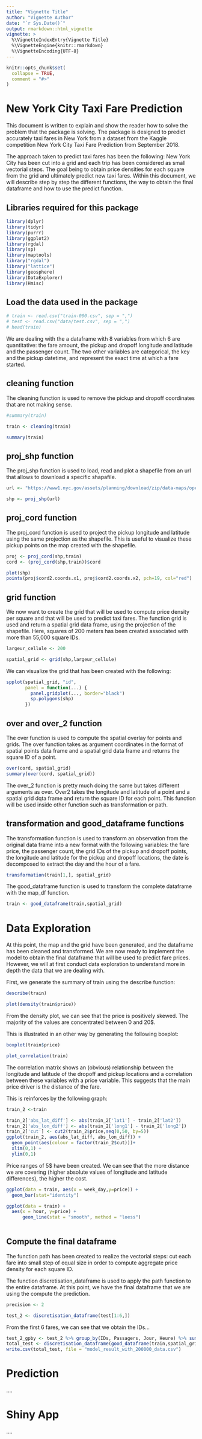 ```yaml
---
title: "Vignette Title"
author: "Vignette Author"
date: "`r Sys.Date()`"
output: rmarkdown::html_vignette
vignette: >
  %\VignetteIndexEntry{Vignette Title}
  %\VignetteEngine{knitr::rmarkdown}
  %\VignetteEncoding{UTF-8}
---
```


```r
knitr::opts_chunk$set(
  collapse = TRUE,
  comment = "#>"
)
```
# New York City Taxi Fare Prediction

This document is written to explain and show the reader how to solve the problem that the package is solving. The package is designed to predict accurately taxi fares in New York from a dataset from the Kaggle competition New York City Taxi Fare Prediction from September 2018.

The approach taken to predict taxi fares has been the following: New York City has been cut into a grid and each trip has been considered as small vectorial steps. The goal being to obtain price densities for each square from the grid and ultimately predict new taxi fares. 
Within this document, we will describe step by step the different functions, the way to obtain the final dataframe and how to use the predict function.

## Libraries required for this package




```r
library(dplyr)
library(tidyr)
library(purrr)
library(ggplot2)
library(rgdal)
library(sp)
library(maptools)
library("rgdal")
library("lattice")
library(geosphere)
library(DataExplorer)
library(Hmisc)

```

## Load the data used in the package

```r
# train <- read.csv("train-000.csv", sep = ",")
# test <- read.csv("data/test.csv", sep = ",")
# head(train)
```

We are dealing with the a dataframe with 8 variables from which 6 are quantitative: the fare amount, the pickup and dropoff longitude and latitude and the passenger count. The two other variables are categorical, the key and the pickup datetime, and represent the exact time at which a fare started.


## cleaning function

The cleaning function is used to remove the pickup and dropoff coordinates that are not making sense.
```r
#summary(train)

train <- cleaning(train)

summary(train)
```

## proj_shp function

The proj_shp function is used to load, read and plot a shapefile from an url that allows to download a specific shapafile.
```r
url <- "https://www1.nyc.gov/assets/planning/download/zip/data-maps/open-data/nybb_13a.zip"

shp <- proj_shp(url)
```

## proj_cord function

The proj_cord function is used to project the pickup longitude and latitude using the same projection as the shapefile. This is useful to visualize these pickup points on the map created with the shapefile. 

```r
proj <- proj_cord(shp,train)
cord <- (proj_cord(shp,train))$cord

plot(shp)
points(proj$cord2.coords.x1, proj$cord2.coords.x2, pch=19, col="red")
```

## grid function

We now want to create the grid that will be used to compute price density per square and that will be used to predict taxi fares. The function grid is used and return a spatial grid data frame, using the projection of the shapefile. Here, squares of 200 meters has been created associated with more than 55,000 square IDs.

```r
largeur_cellule <- 200

spatial_grid <- grid(shp,largeur_cellule)
```

We can visualize the grid that has been created with the following:

```r
spplot(spatial_grid, "id",
       panel = function(...) {
         panel.gridplot(..., border="black")
         sp.polygons(shp)
       })

```

## over and over_2 function

The over function is used to compute the spatial overlay for points and grids. The over function takes as argument coordinates in the format of spatial points data frame and a spatial grid data frame and returns the square ID of a point. 

```r
over(cord, spatial_grid)
summary(over(cord, spatial_grid))

```

The over_2 function is pretty much doing the same but takes different arguments as over. Over2 takes the longitude and latitude of a point and a spatial grid dqta frame and return the square ID for each point. This function will be used inside other function such as transformation or path.

## transformation and good_dataframe functions

The transformation function is used to transform an observation from the original data frame into a new format with the following variables: the fare price, the passenger count, the grid IDs of the pickup and dropoff points, the longitude and latitude for the pickup and dropoff locations, the date is decomposed to extract the day and the hour of a fare.

```r
transformation(train[1,], spatial_grid)
```

The good_dataframe function is used to transform the complete dataframe with the map_df function.

```r
train <- good_dataframe(train,spatial_grid)
```

# Data Exploration

At this point, the map and the grid have been generated, and the dataframe has been cleaned and transformed. We are now ready to implement the model to obtain the final dataframe that will be used to predict fare prices. However, we will at first conduct data exploration to understand more in depth the data that we are dealing with. 

First, we generate the summary of train using the describe function:

```r
describe(train)
```


```r
plot(density(train$price))
```

From the density plot, we can see that the price is positively skewed. The majority of the values are concentrated between 0 and 20$.

This is illustrated in an other way by generating the following boxplot:

```r
boxplot(train$price)
```

```r
plot_correlation(train)
```
The correlation matrix shows an (obvious) relationship between the longitude and latitude of the dropoff and pickup locations and a correlation between these variables with a price variable. This suggests that the main price driver is the distance of the fare.


This is reinforces by the following graph:
```r

train_2 <-train

train_2['abs_lat_diff'] <- abs(train_2['lat1'] - train_2['lat2'])
train_2['abs_lon_diff'] <- abs(train_2['long1'] - train_2['long2'])
train_2['cut'] <- cut2(train_2$price,seq(0,50, by=5))
ggplot(train_2, aes(abs_lat_diff, abs_lon_diff)) +
  geom_point(aes(colour = factor(train_2$cut)))+
  xlim(0,1) +
  ylim(0,1)


```

Price ranges of 5$ have been created. We can see that the more distance we are covering (higher absolute values of longitude and latitude differences), the higher the cost.


```r

ggplot(data = train, aes(x = week_day,y=price)) +
  geom_bar(stat="identity")
```

```r
ggplot(data = train) +
  aes(x = hour, y=price) +
      geom_line(stat = "smooth", method = "loess")
  
```


## Compute the final dataframe

The function path has been created to realize the vectorial steps: cut each fare into small step of equal size in order to compute aggregate price density for each square ID. 


The function discretisation_dataframe is used to apply the path function to the entire dataframe. At this point, we have the final dataframe that we are using the compute the prediction.

```r
precision <- 2

test_2 <- discretisation_dataframe(test[1:6,])
```

From the first 6 fares, we can see that we obtain the IDs...

```r

test_2_gpby <- test_2 %>% group_by(IDs, Passagers, Jour, Heure) %>% summarise(nb = sum(nb), prix_moyen = mean(Prix)) %>% filter(is.na(IDs) == FALSE)
total_test <- discretisation_dataframe(good_dataframe(train,spatial_grid)) %>% group_by(IDs, Passagers, Jour, Heure) %>% summarise(nb = sum(nb), prix_moyen = mean(Prix)) %>% filter(is.na(IDs) == FALSE)
write.csv(total_test, file = "model_result_with_200000_data.csv")
```

# Prediction

....

# Shiny App

....

